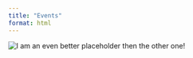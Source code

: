 ```yaml
---
title: "Events"
format: html
---
```


<img src="Logos/placeholder2.jpg" alt="I am an even better placeholder then the other one!" />

